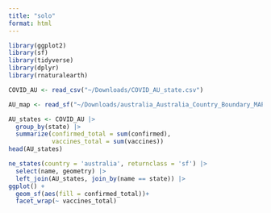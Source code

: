 ```yaml
---
title: "solo"
format: html
---
```


```r
library(ggplot2)
library(sf)
library(tidyverse)
library(dplyr)
library(rnaturalearth)

COVID_AU <- read_csv("~/Downloads/COVID_AU_state.csv")
```

```r
AU_map <- read_sf("~/Downloads/australia_Australia_Country_Boundary_MAPOG/australia_Australia_Country_Boundary.shp")
```

```r
AU_states <- COVID_AU |>
  group_by(state) |>
  summarize(confirmed_total = sum(confirmed),
            vaccines_total = sum(vaccines))
head(AU_states)
```


```r
ne_states(country = 'australia', returnclass = 'sf') |>
  select(name, geometry) |>
  left_join(AU_states, join_by(name == state)) |>
ggplot() +
  geom_sf(aes(fill = confirmed_total))+
  facet_wrap(~ vaccines_total)
```




